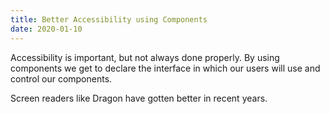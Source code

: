 ```yaml
---
title: Better Accessibility using Components
date: 2020-01-10
---
```


Accessibility is important, but not always done properly. By using components we get to declare the interface in which our users will use and control our components.

Screen readers like Dragon have gotten better in recent years.
